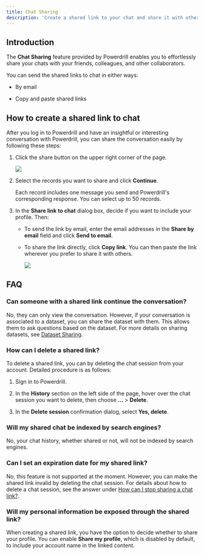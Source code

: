 ```yaml
---
title: Chat Sharing
description: 'Create a shared link to your chat and share it with others'
---
```


## Introduction


The **Chat Sharing** feature provided by Powerdrill enables you to effortlessly share your chats with your friends, colleagues, and other collaborators. 

You can send the shared links to chat in either ways:

- By email

- Copy and paste shared links



## How to create a shared link to chat

After you log in to Powerdrill and have an insightful or interesting conversation with Powerdrill, you can share the conversation easily by following these steps:

1. Click the share button on the upper right corner of the page.

    <Frame>
        <img src="/images/chat-share-button.png" style={{ borderRadius: '0.5rem' }} />
    </Frame>


2. Select the records you want to share and click **Continue**.

    <Info>
        Each record includes one message you send and Powerdrill's corresponding response.
        You can select up to 50 records.
    </Info>

3. In the **Share link to chat** dialog box, decide if you want to include your profile. Then:

    - To send the link by email, enter the email addresses in the **Share by email** field and click **Send to email**.

    - To share the link directly, click **Copy link**. You can then paste the link wherever you prefer to share it with others.

        <Frame>
            <img src="/images/share-link-window.jpg" style={{ borderRadius: '0.5rem' }} />
        </Frame>


    
## FAQ

### Can someone with a shared link continue the conversation?

No, they can only view the conversation. However, if your conversation is associated to a dataset, you can share the dataset with them. This allows them to ask questions based on the dataset. For more details on sharing datasets, see [Dataset Sharing](/features/dataset-sharing).


### How can I delete a shared link?

To delete a shared link, you can by deleting the chat session from your account. Detailed procedure is as follows:

1. Sign in to Powerdrill.

2. In the **History** section on the left side of the page, hover over the chat session you want to delete, then choose **...** > **Delete**.

3. In the **Delete session** confirmation dialog, select **Yes, delete**.


### Will my shared chat be indexed by search engines?

No, your chat history, whether shared or not, will not be indexed by search engines. 


### Can I set an expiration date for my shared link?

No, this feature is not supported at the moment. However, you can make the shared link invalid by deleting the chat session. For details about how to delete a chat session, see the answer under [How can I stop sharing a chat link?](#how-can-i-delete-a-shared-link).


### Will my personal information be exposed through the shared link?

When creating a shared link, you have the option to decide whether to share your profile. You can enable **Share my profile**, which is disabled by default, to include your account name in the linked content. 


